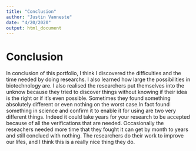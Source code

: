 ```yaml
---
title: "Conclusion"
author: "Justin Vanneste"
date: "4/20/2020"
output: html_document
---
```

# Conclusion

In conclusion of this portfolio, I think I discovered the difficulties and the time needed by doing researchs. I also learned how large the possibilities in biotechnology are. I also realised the researchers put themselves into the unknow because they tried to discover things without knowing if their idea is the right or if it's even possible. Sometimes they found something absolutely different or even nothing on the worst case.In fact found something in science and confirm it to enable it for using are two very different things. Indeed it could take years for your research to be accepted because of all the verifications that are needed. Occasionally the reseachers needed more time that they fought it can get by month to years and still conclued with nothing. The researchers do their work to improve our lifes, and I think this is a really nice thing they do.
